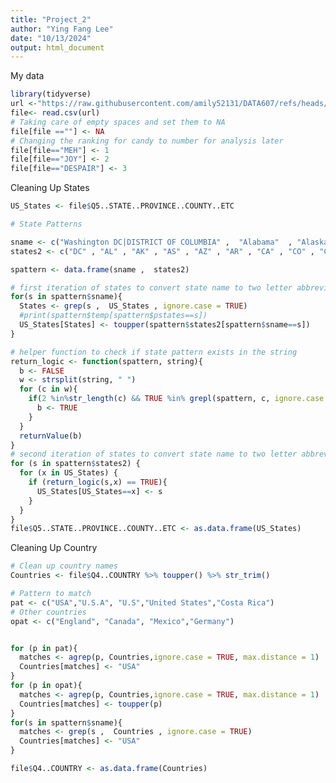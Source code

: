 ```yaml
---
title: "Project_2"
author: "Ying Fang Lee"
date: "10/13/2024"
output: html_document
---
```

My data
```r
library(tidyverse)
url <-"https://raw.githubusercontent.com/amily52131/DATA607/refs/heads/main/Project_2/candyhierarchy2017.csv"
file<- read.csv(url)
# Taking care of empty spaces and set them to NA
file[file ==""] <- NA
# Changing the ranking for candy to number for analysis later
file[file=="MEH"] <- 1
file[file=="JOY"] <- 2
file[file=="DESPAIR"] <- 3
```

Cleaning Up States
```r
US_States <- file$Q5..STATE..PROVINCE..COUNTY..ETC

# State Patterns

sname <- c("Washington DC|DISTRICT OF COLUMBIA" ,  "Alabama"  , "Alaska"  , "American Samoa" ,   "Arizona" ,  "Arkansas" ,  "California" , "Colorado" , "Connecticut" , "Delaware" , "Florida" , "Georgia" , "Guam" , "Hawaii"  ,  "Idaho"  ,  "Illinois"  ,  "Indiana"  ,  "Iowa" , "Kansas" , "Kentucky" , "Louisiana" , "Maine" , "Maryland" , "Massachusetts" , "Michigan" , "Minnesota" , "Mississippi" , "Missouri" , "Montana" , "Nebraska" , "Nevada" , "New Hampshire" , "New Jersey" , "New Mexico" , "New York" , "North Carolina" , "North Dakota" , "Ohio" , "Oklahoma" , "Oregon" , "Pennsylvania" , "Puerto Rico" , "Rhode Island" , "South Carolina" , "South Dakota" , "Tennessee" , "Texas" , "Utah" , "Vermont" , "Virginia" , "Washington" , "West Virginia" , "Wisconsin" , "Wyoming")
states2 <- c("DC" , "AL" , "AK" , "AS" , "AZ" , "AR" , "CA" , "CO" , "CT" , "DE" , "FL" , "GA" , "GU" , "HI" , "ID" , "IL" , "IN" , "IA" , "KS" , "KY" , "LA" , "ME" , "MD" , "MA" , "MI" , "MN" , "MS" , "MO" , "MT" , "NE" , "NV" , "NH" , "NJ" , "NM" , "NY" , "NC" , "ND" , "OH" , "OK" , "OR" , "PA" , "PR" , "RI" , "SC" , "SD" , "TN" , "TX" , "UT" , "VT" , "VA" , "WA" , "WV" , "WI" , "WY")

spattern <- data.frame(sname ,  states2)

# first iteration of states to convert state name to two letter abbreviation
for(s in spattern$sname){
  States <- grep(s ,  US_States , ignore.case = TRUE)
  #print(spattern$temp[spattern$pstates==s])
  US_States[States] <- toupper(spattern$states2[spattern$sname==s])
}

# helper function to check if state pattern exists in the string
return_logic <- function(spattern, string){
  b <- FALSE
  w <- strsplit(string, " ")
  for (c in w){
    if(2 %in%str_length(c) && TRUE %in% grepl(spattern, c, ignore.case = TRUE)){
      b <- TRUE
    }
  }
  returnValue(b)
}
# second iteration of states to convert state name to two letter abbreviation
for (s in spattern$states2) {
  for (x in US_States) {
    if (return_logic(s,x) == TRUE){
      US_States[US_States==x] <- s
    }
  }
}
file$Q5..STATE..PROVINCE..COUNTY..ETC <- as.data.frame(US_States)
```

Cleaning Up Country

```r
# Clean up country names 
Countries <- file$Q4..COUNTRY %>% toupper() %>% str_trim()

# Pattern to match
pat <- c("USA","U.S.A", "U.S","United States","Costa Rica")
# Other countries
opat <- c("England", "Canada", "Mexico","Germany")


for (p in pat){
  matches <- agrep(p, Countries,ignore.case = TRUE, max.distance = 1)
  Countries[matches] <- "USA"
}
for (p in opat){
  matches <- agrep(p, Countries,ignore.case = TRUE, max.distance = 1)
  Countries[matches] <- toupper(p)
}
for(s in spattern$sname){
  matches <- grep(s ,  Countries , ignore.case = TRUE)
  Countries[matches] <- "USA"
}

file$Q4..COUNTRY <- as.data.frame(Countries)


```


```r

```

